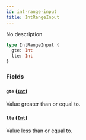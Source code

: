 ```yaml
---
id: int-range-input
title: IntRangeInput
---
```


No description

```graphql
type IntRangeInput {
  gte: Int
  lte: Int
}
```

### Fields

#### `gte` ([`Int`](/api-reference/scalars/int.mdx))

Value greater than or equal to.

#### `lte` ([`Int`](/api-reference/scalars/int.mdx))

Value less than or equal to.
